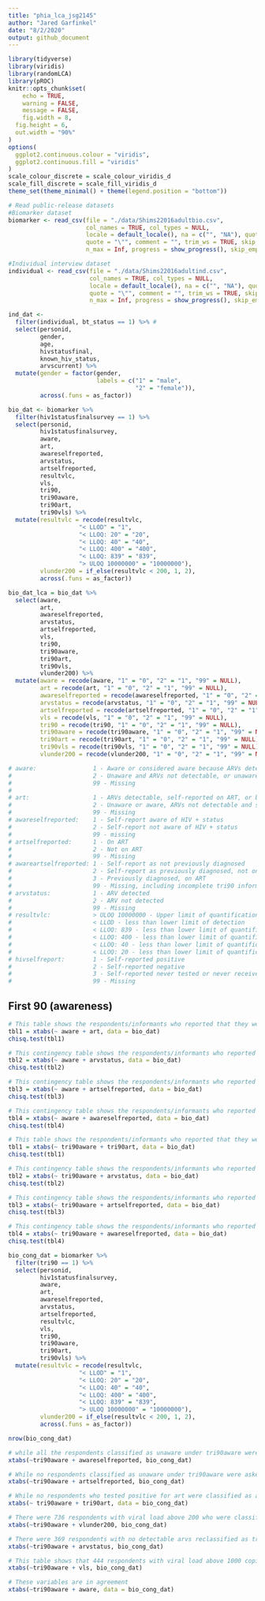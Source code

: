 ```yaml
---
title: "phia_lca_jsg2145"
author: "Jared Garfinkel"
date: "8/2/2020"
output: github_document
---
```


```r
library(tidyverse)
library(viridis)
library(randomLCA)
library(pROC)
knitr::opts_chunk$set(
	echo = TRUE,
	warning = FALSE,
	message = FALSE,
	fig.width = 8, 
  fig.height = 6,
  out.width = "90%"
)
options(
  ggplot2.continuous.colour = "viridis",
  ggplot2.continuous.fill = "viridis"
)
scale_colour_discrete = scale_colour_viridis_d
scale_fill_discrete = scale_fill_viridis_d
theme_set(theme_minimal() + theme(legend.position = "bottom"))
```

```r
# Read public-release datasets
#Biomarker dataset
biomarker <- read_csv(file = "./data/Shims22016adultbio.csv",
                      col_names = TRUE, col_types = NULL,
                      locale = default_locale(), na = c("", "NA"), quoted_na = TRUE,
                      quote = "\"", comment = "", trim_ws = TRUE, skip = 0,
                      n_max = Inf, progress = show_progress(), skip_empty_rows = TRUE)

#Individual interview dataset
individual <- read_csv(file = "./data/Shims22016adultind.csv",
                       col_names = TRUE, col_types = NULL,
                       locale = default_locale(), na = c("", "NA"), quoted_na = TRUE,
                       quote = "\"", comment = "", trim_ws = TRUE, skip = 0,
                       n_max = Inf, progress = show_progress(), skip_empty_rows = TRUE)
```

```r
ind_dat <-
  filter(individual, bt_status == 1) %>% #
  select(personid, 
         gender, 
         age, 
         hivstatusfinal, 
         known_hiv_status, 
         arvscurrent) %>% 
  mutate(gender = factor(gender, 
                         labels = c("1" = "male",
                                    "2" = "female")),
         across(.funs = as_factor))

bio_dat <- biomarker %>% 
  filter(hiv1statusfinalsurvey == 1) %>%
  select(personid, 
         hiv1statusfinalsurvey,
         aware,
         art,
         awareselfreported, 
         arvstatus, 
         artselfreported, 
         resultvlc, 
         vls, 
         tri90, 
         tri90aware, 
         tri90art, 
         tri90vls) %>%
  mutate(resultvlc = recode(resultvlc, 
                    "< LLOD" = "1",
                    "< LLOQ: 20" = "20",
                    "< LLOQ: 40" = "40",
                    "< LLOQ: 400" = "400",
                    "< LLOQ: 839" = "839",
                    "> ULOQ 10000000" = "10000000"),
         vlunder200 = if_else(resultvlc < 200, 1, 2),
         across(.funs = as_factor))
```

```r
bio_dat_lca = bio_dat %>% 
  select(aware,
         art,
         awareselfreported, 
         arvstatus, 
         artselfreported, 
         vls, 
         tri90, 
         tri90aware, 
         tri90art, 
         tri90vls,
         vlunder200) %>% 
  mutate(aware = recode(aware, "1" = "0", "2" = "1", "99" = NULL),
         art = recode(art, "1" = "0", "2" = "1", "99" = NULL),
         awareselfreported = recode(awareselfreported, "1" = "0", "2" = "1", "99" = NULL),
         arvstatus = recode(arvstatus, "1" = "0", "2" = "1", "99" = NULL),
         artselfreported = recode(artselfreported, "1" = "0", "2" = "1", "99" = NULL),
         vls = recode(vls, "1" = "0", "2" = "1", "99" = NULL),
         tri90 = recode(tri90, "1" = "0", "2" = "1", "99" = NULL),
         tri90aware = recode(tri90aware, "1" = "0", "2" = "1", "99" = NULL),
         tri90art = recode(tri90art, "1" = "0", "2" = "1", "99" = NULL),
         tri90vls = recode(tri90vls, "1" = "0", "2" = "1", "99" = NULL),
         vlunder200 = recode(vlunder200, "1" = "0", "2" = "1", "99" = NULL))
```

```r
# aware:                1 - Aware or considered aware because ARVs detectable 
#                       2 - Unaware and ARVs not detectable, or unaware and ARV testing results missing 
#                       99 - Missing
#
# art:                  1 - ARVs detectable, self-reported on ART, or both ARVs detectable and self-reported on ART 
#                       2 - Unaware or aware, ARVs not detectable and self-reported not on ART, or aware, missing ARV testing data and self-reported not on ART 
#                       99 - Missing
# awareselfreported:    1 - Self-report aware of HIV + status 
#                       2 - Self-report not aware of HIV + status 
#                       99 - missing
# artselfreported:      1 - On ART 
#                       2 - Not on ART 
#                       99 - Missing
# awareartselfreported: 1 - Self-report as not previously diagnosed 
#                       2 - Self-report as previously diagnosed, not on ART 
#                       3 - Previously diagnosed, on ART 
#                       99 - Missing, including incomplete tri90 information
# arvstatus:            1 - ARV detected 
#                       2 - ARV not detected 
#                       99 - Missing
# resultvlc:            > ULOQ 10000000 - Upper limit of quantification 10000000
#                       < LLOD - less than lower limit of detection 
#                       < LLOQ: 839 - less than lower limit of quantification of 839 
#                       < LLOQ: 400 - less than lower limit of quantification of 400
#                       < LLOQ: 40 - less than lower limit of quantification of 40 
#                       < LLOQ: 20 - less than lower limit of quantification of 20
# hivselfreport:        1 - Self-reported positive 
#                       2 - Self-reported negative 
#                       3 - Self-reported never tested or never received test result 
#                       99 - Missing
```

## First 90 (awareness)

```r


# This table shows the respondents/informants who reported that they were aware of their hiv status or had an identifiable arv drug in their blood test and had an art identified by a blood test
tbl1 = xtabs(~ aware + art, data = bio_dat)
chisq.test(tbl1)

# This contingency table shows the respondents/informants who reported that they were aware of their hiv status or had an identifiable arv drug in their blood test and the status of a dummy variable that measures whether they have suppressed viral loads
tbl2 = xtabs(~ aware + arvstatus, data = bio_dat)
chisq.test(tbl2)

# This contingency table shows the respondents/informants who reported that they were aware of their hiv status or had an identifiable arv drug in their blood test and reported that they were taking ART.
tbl3 = xtabs(~ aware + artselfreported, data = bio_dat)
chisq.test(tbl3)

# This contingency table shows the respondents/informants who reported that they were aware of their hiv status or had an identifiable arv drug in their blood test and the pre-processed self-reported awareness of their HIV status
tbl4 = xtabs(~ aware + awareselfreported, data = bio_dat)
chisq.test(tbl4)
```

```r
# This table shows the respondents/informants who reported that they were aware of their hiv status or had an identifiable arv drug in their blood test and had an art identified by a blood test
tbl1 = xtabs(~ tri90aware + tri90art, data = bio_dat)
chisq.test(tbl1)

# This contingency table shows the respondents/informants who reported that they were aware of their hiv status or had an identifiable arv drug in their blood test and the status of a dummy variable that measures whether they have suppressed viral loads
tbl2 = xtabs(~ tri90aware + arvstatus, data = bio_dat)
chisq.test(tbl2)

# This contingency table shows the respondents/informants who reported that they were aware of their hiv status or had an identifiable arv drug in their blood test and reported that they were taking ART.
tbl3 = xtabs(~ tri90aware + artselfreported, data = bio_dat)
chisq.test(tbl3)

# This contingency table shows the respondents/informants who reported that they were aware of their hiv status or had an identifiable arv drug in their blood test and the pre-processed self-reported awareness of their HIV status
tbl4 = xtabs(~ tri90aware + awareselfreported, data = bio_dat)
chisq.test(tbl4)
```


```r
bio_cong_dat = biomarker %>% 
  filter(tri90 == 1) %>% 
  select(personid, 
         hiv1statusfinalsurvey,
         aware,
         art,
         awareselfreported, 
         arvstatus, 
         artselfreported, 
         resultvlc, 
         vls, 
         tri90, 
         tri90aware, 
         tri90art, 
         tri90vls) %>%
  mutate(resultvlc = recode(resultvlc, 
                    "< LLOD" = "1",
                    "< LLOQ: 20" = "20",
                    "< LLOQ: 40" = "40",
                    "< LLOQ: 400" = "400",
                    "< LLOQ: 839" = "839",
                    "> ULOQ 10000000" = "10000000"),
         vlunder200 = if_else(resultvlc < 200, 1, 2),
         across(.funs = as_factor))
```

```r
nrow(bio_cong_dat)

# while all the respondents classified as unaware under tri90aware were unaware under awareselfreported, 59 respondents who self-reported they were unaware were reclassified as aware, and 1 respondent classified as missing data was reclassified as aware under tri90aware. A total of 60 respondents were reclassified from their self-reported aware status.
xtabs(~tri90aware + awareselfreported, bio_cong_dat)

# While no respondents classified as unaware under tri90aware were asked for artselfreported data, 306 of those who reported they were not on art were reclassified as aware and 64 respondents with missing artselfreported data were reclassified as aware
xtabs(~tri90aware + artselfreported, bio_cong_dat)

# While no respondents who tested positive for art were classified as aware, 282 respondents who tested negative for art were reclassified as aware, and 346 respondents who tested negative for art were classified as unaware.
xtabs(~ tri90aware + tri90art, data = bio_cong_dat)

# There were 736 respondents with viral load above 200 who were classified as aware. This may be indicative of treatment non-compliance. There were 96 respondents with viral load under 200 classified as unaware. This may indicate the presence of elite suppressors or transient viral load suppression among respondents.
xtabs(~tri90aware + vlunder200, bio_cong_dat)

# There were 369 respondents with no detectable arvs reclassified as tri90aware and 3 respondents with missing arvstatus data classified as aware. Meanwhile, 1 respondent with missing arvstatus data was classified as unaware. These 4 respondents missing arvstatus data may or may not have been reclassified.
xtabs(~tri90aware + arvstatus, bio_cong_dat)

# This table shows that 444 respondents with viral load above 1000 copies/ milliliter were reclassified as aware, while only 35 individuals with viral load under 1000 copies per milliliter were classified as unaware.
xtabs(~tri90aware + vls, bio_cong_dat)

# These variables are in agreement
xtabs(~tri90aware + aware, data = bio_cong_dat)


```

